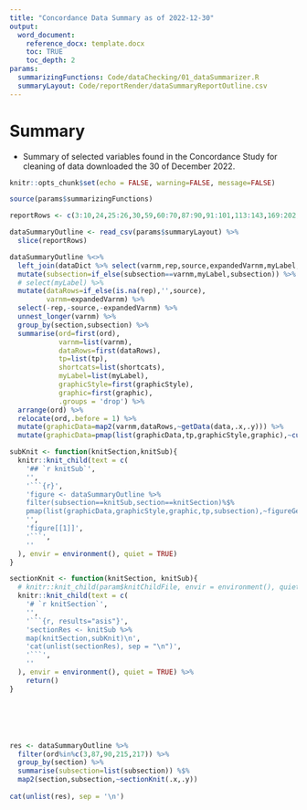 ```yaml
---
title: "Concordance Data Summary as of 2022-12-30"
output: 
  word_document:
    reference_docx: template.docx
    toc: TRUE
    toc_depth: 2
params:
  summarizingFunctions: Code/dataChecking/01_dataSummarizer.R
  summaryLayout: Code/reportRender/dataSummaryReportOutline.csv
---
```


# Summary

-   Summary of selected variables found in the Concordance Study for cleaning of data downloaded the 30 of December 2022.

```r



knitr::opts_chunk$set(echo = FALSE, warning=FALSE, message=FALSE)

source(params$summarizingFunctions)

reportRows <- c(3:10,24,25:26,30,59,60:70,87:90,91:101,113:143,169:202,215:220)

dataSummaryOutline <- read_csv(params$summaryLayout) %>% 
  slice(reportRows)

```

```r

dataSummaryOutline %<>%
  left_join(dataDict %>% select(varnm,rep,source,expandedVarnm,myLabel,shortcats,tp)) %>% 
  mutate(subsection=if_else(subsection==varnm,myLabel,subsection)) %>% 
  # select(myLabel) %>% 
  mutate(dataRows=if_else(is.na(rep),'',source),
         varnm=expandedVarnm) %>% 
  select(-rep,-source,-expandedVarnm) %>% 
  unnest_longer(varnm) %>% 
  group_by(section,subsection) %>% 
  summarise(ord=first(ord),
            varnm=list(varnm),
            dataRows=first(dataRows),
            tp=list(tp),
            shortcats=list(shortcats),
            myLabel=list(myLabel),
            graphicStyle=first(graphicStyle),
            graphic=first(graphic),
            .groups = 'drop') %>% 
  arrange(ord) %>% 
  relocate(ord,.before = 1) %>% 
  mutate(graphicData=map2(varnm,dataRows,~getData(data,.x,.y))) %>% 
  mutate(graphicData=pmap(list(graphicData,tp,graphicStyle,graphic),~cutData(..1,..2,..3,..4))) 

```



```r



subKnit <- function(knitSection,knitSub){
  knitr::knit_child(text = c(
    '## `r knitSub`',
    '',
    '```{r}',
    'figure <- dataSummaryOutline %>% 
    filter(subsection==knitSub,section==knitSection)%$% 
    pmap(list(graphicData,graphicStyle,graphic,tp,subsection),~figureGen(..1,..2,..3,..4,..5))',
    '',
    'figure[[1]]',
    '```',
    ''
  ), envir = environment(), quiet = TRUE)
}

sectionKnit <- function(knitSection, knitSub){
  # knitr::knit_child(param$knitChildFile, envir = environment(), quiet = TRUE)
  knitr::knit_child(text = c(
    '# `r knitSection`',
    '',
    '```{r, results="asis"}',
    'sectionRes <- knitSub %>%
    map(knitSection,subKnit)\n',
    'cat(unlist(sectionRes), sep = "\n")',
    '```',
    ''
  ), envir = environment(), quiet = TRUE) %>% 
    return()
}






res <- dataSummaryOutline %>% 
  filter(ord%in%c(3,87,90,215,217)) %>% 
  group_by(section) %>% 
  summarise(subsection=list(subsection)) %$% 
  map2(section,subsection,~sectionKnit(.x,.y))
  
cat(unlist(res), sep = '\n')

```
